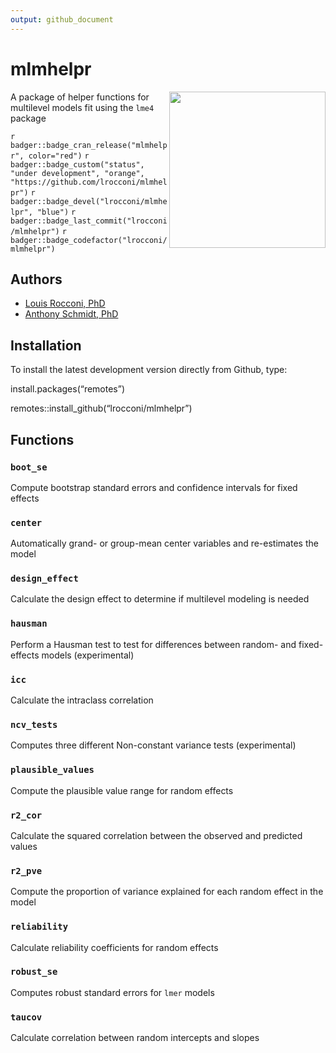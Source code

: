 ```yaml
---
output: github_document
---
```

# mlmhelpr

<img src="man/figures/mlmhelpr_hex.png" align="right" height=250/>

A package of helper functions for multilevel models fit using the `lme4` package 


<!-- README.md is generated from README.Rmd. Please edit README.Rmd only -->

<!-- badges: start -->
`r badger::badge_cran_release("mlmhelpr", color="red")`
`r badger::badge_custom("status", "under development", "orange", "https://github.com/lrocconi/mlmhelpr")`
`r badger::badge_devel("lrocconi/mlmhelpr", "blue")`
`r badger::badge_last_commit("lrocconi/mlmhelpr")`
`r badger::badge_codefactor("lrocconi/mlmhelpr")`

<!-- badges: end -->

## Authors

-   [Louis Rocconi, PhD](https://lrocconi.github.io/)
-   [Anthony Schmidt, PhD](https://www.anthonyschmidt.co/)

## Installation

To install the latest development version directly from Github, type:

install.packages("remotes")

remotes::install_github("lrocconi/mlmhelpr")


## Functions

### `boot_se`

Compute bootstrap standard errors and confidence intervals for fixed
effects

### `center`

Automatically grand- or group-mean center variables and re-estimates the
model

### `design_effect`

Calculate the design effect to determine if multilevel modeling is
needed

### `hausman`

Perform a Hausman test to test for differences between random- and
fixed-effects models (experimental)

### `icc`

Calculate the intraclass correlation

### `ncv_tests`

Computes three different Non-constant variance tests (experimental)

### `plausible_values`

Compute the plausible value range for random effects

### `r2_cor`

Calculate the squared correlation between the observed and predicted
values

### `r2_pve`

Compute the proportion of variance explained for each random effect in
the model

### `reliability`

Calculate reliability coefficients for random effects


### `robust_se`

Computes robust standard errors for `lmer` models

### `taucov`

Calculate correlation between random intercepts and slopes
